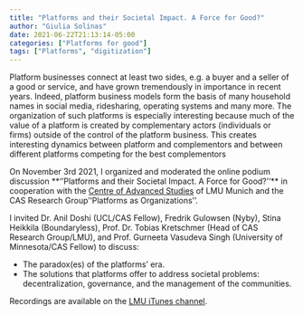 ```yaml
---
title: "Platforms and their Societal Impact. A Force for Good?"
author: "Giulia Solinas" 
date: 2021-06-22T21:13:14-05:00
categories: ["Platforms for good"]
tags: ["Platforms", "digitization"]
---
```

Platform businesses connect at least two sides, e.g. a buyer and a seller of a good or service, and have grown tremendously in importance in recent years. Indeed, platform business models form the basis of many household names in social media, ridesharing, operating systems and many more. The organization of such platforms is especially interesting because much of the value of a platform is created by complementary actors (individuals or firms) outside of the control of the platform business. This creates interesting dynamics between platform and complementors and between different platforms competing for the best complementors

On November 3rd 2021, I organized and moderated the online podium discussion **''Platforms and their Societal Impact. A Force for Good?''**  in cooperation with the [Centre of Advanced Studies](https://www.cas.uni-muenchen.de/index.html) of LMU Munich and the CAS Research Group ''Platforms as Organizations''.

I invited Dr. Anil Doshi (UCL/CAS Fellow), Fredrik Gulowsen (Nyby), Stina Heikkila (Boundaryless), Prof. Dr. Tobias Kretschmer (Head of CAS Research Group/LMU), and Prof. Gurneeta Vasudeva Singh (University of Minnesota/CAS Fellow) to discuss:

- The paradox(es) of the platforms' era.
- The solutions that platforms offer to address societal problems: decentralization, governance, and the management of the communities.


Recordings are available on the [LMU iTunes channel](https://www.cas.uni-muenchen.de/publikationen/casvideo/channel_miscellanea/index.html).

